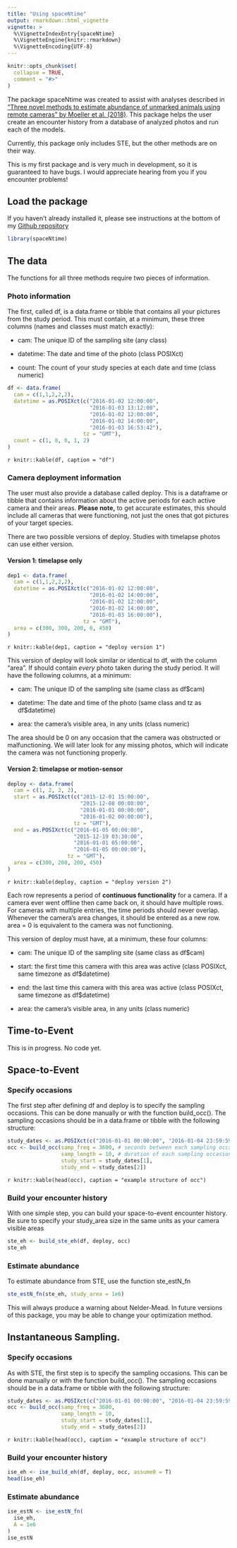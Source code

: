 ```yaml
---
title: "Using spaceNtime"
output: rmarkdown::html_vignette
vignette: >
  %\VignetteIndexEntry{spaceNtime}
  %\VignetteEngine{knitr::rmarkdown}
  %\VignetteEncoding{UTF-8}
---
```


```r
knitr::opts_chunk$set(
  collapse = TRUE,
  comment = "#>"
)
```

The package spaceNtime was created to assist with analyses described in ["Three novel methods to estimate abundance of unmarked animals using remote cameras" by Moeller et al. (2018)](https://esajournals.onlinelibrary.wiley.com/doi/full/10.1002/ecs2.2331). This package helps the user create an encounter history from a database of analyzed photos and run each of the models.

Currently, this package only includes STE, but the other methods are on their way. 

This is my first package and is very much in development, so it is guaranteed to have bugs. I would appreciate hearing from you if you encounter problems!

## Load the package
If you haven't already installed it, please see instructions at the bottom of my [Github repository](https://github.com/annam21/spaceNtime)
```r
library(spaceNtime)
```


## The data

The functions for all three methods require two pieces of information.

### Photo information

The first, called df, is a data.frame or tibble that contains all your pictures from the study period. This must contain, at a minimum, these three columns (names and classes must match exactly): 

- cam: The unique ID of the sampling site (any class)

- datetime: The date and time of the photo (class POSIXct)

- count: The count of your study species at each date and time (class numeric)

```r
df <- data.frame(
  cam = c(1,1,2,2,2),
  datetime = as.POSIXct(c("2016-01-02 12:00:00",
                          "2016-01-03 13:12:00",
                          "2016-01-02 12:00:00",
                          "2016-01-02 14:00:00",
                          "2016-01-03 16:53:42"),
                        tz = "GMT"),
  count = c(1, 0, 0, 1, 2)
)
```
`r knitr::kable(df, caption = "df")`

### Camera deployment information

The user must also provide a database called deploy. This is a dataframe or tibble that contains information about the active periods for each active camera and their areas. **Please note,** to get accurate estimates, this should include all cameras that were functioning, not just the ones that got pictures of your target species. 

There are two possible versions of deploy. Studies with timelapse photos can use either version. 

#### Version 1: timelapse only
```r
dep1 <- data.frame(
  cam = c(1,1,2,2,2),
  datetime = as.POSIXct(c("2016-01-02 12:00:00",
                          "2016-01-02 14:00:00",
                          "2016-01-02 12:00:00",
                          "2016-01-02 14:00:00",
                          "2016-01-03 16:00:00"),
                        tz = "GMT"),
  area = c(300, 300, 200, 0, 450)
)
```
`r knitr::kable(dep1, caption = "deploy version 1")`

This version of deploy will look similar or identical to df, with the column "area". If should contain *every* photo taken during the study period. It will have the following columns, at a minimum:

- cam: The unique ID of the sampling site (same class as df$cam)

- datetime: The date and time of the photo (same class and tz as df$datetime)

- area: the camera's visible area, in any units (class numeric)

The area should be 0 on any occasion that the camera was obstructed or malfunctioning. 
We will later look for any missing photos, which will indicate the camera was not functioning properly. 

#### Version 2: timelapse or motion-sensor

```r
deploy <- data.frame(
  cam = c(1, 2, 2, 2),
  start = as.POSIXct(c("2015-12-01 15:00:00",
                       "2015-12-08 00:00:00", 
                       "2016-01-01 00:00:00", 
                       "2016-01-02 00:00:00"),
                     tz = "GMT"),
  end = as.POSIXct(c("2016-01-05 00:00:00", 
                     "2015-12-19 03:30:00", 
                     "2016-01-01 05:00:00",
                     "2016-01-05 00:00:00"), 
                   tz = "GMT"),
  area = c(300, 200, 200, 450)
)
```
`r knitr::kable(deploy, caption = "deploy version 2")`

Each row represents a period of **continuous functionality** for a camera. If a camera ever went offline then came back on, it should have multiple rows. For cameras with multiple entries, the time periods should never overlap. Whenever the camera's area changes, it should be entered as a new row. area = 0 is equivalent to the camera was not functioning. 

This version of deploy must have, at a minimum, these four columns:

- cam: The unique ID of the sampling site (same class as df$cam)

- start: the first time this camera with this area was active (class POSIXct, same timezone as df$datetime)

- end: the last time this camera with this area was active (class POSIXct, same timezone as df$datetime)

- area: the camera's visible area, in any units (class numeric)


## Time-to-Event
This is in progress. No code yet.

## Space-to-Event
### Specify occasions

The first step after defining df and deploy is to specify the sampling occasions. This can be done manually or with the function build_occ(). The sampling occasions should be in a data.frame or tibble with the following structure:
```r
study_dates <- as.POSIXct(c("2016-01-01 00:00:00", "2016-01-04 23:59:59"), tz = "GMT")
occ <- build_occ(samp_freq = 3600, # seconds between each sampling occasion
                 samp_length = 10, # duration of each sampling occasion (seconds)
                 study_start = study_dates[1],
                 study_end = study_dates[2])
```
`r knitr::kable(head(occ), caption = "example structure of occ")`


### Build your encounter history

With one simple step, you can build your space-to-event encounter history. 
Be sure to specify your study_area size in the same units as your camera visible areas 
```r
ste_eh <- build_ste_eh(df, deploy, occ)
ste_eh
```

### Estimate abundance
To estimate abundance from STE, use the function ste_estN_fn
```r
ste_estN_fn(ste_eh, study_area = 1e6)
```

This will always produce a warning about Nelder-Mead. In future versions of this package, you may be able to change your optimization method.


## Instantaneous Sampling.
### Specify occasions

As with STE, the first step is to specify the sampling occasions. This can be done manually or with the function build_occ(). The sampling occasions should be in a data.frame or tibble with the following structure:
```r
study_dates <- as.POSIXct(c("2016-01-01 00:00:00", "2016-01-04 23:59:59"), tz = "GMT")
occ <- build_occ(samp_freq = 3600,
                 samp_length = 10,
                 study_start = study_dates[1],
                 study_end = study_dates[2])
```
`r knitr::kable(head(occ), caption = "example structure of occ")`

### Build your encounter history
```r
ise_eh <- ise_build_eh(df, deploy, occ, assume0 = T) 
head(ise_eh)
```

### Estimate abundance 
```r
ise_estN <- ise_estN_fn(
  ise_eh,
  A = 1e6
)
ise_estN
```
